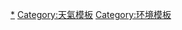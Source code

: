 {{catmore|空氣污染指標}}

[[Category:空氣污染|*]]
[[Category:天氣模板|Category:天氣模板]]
[[Category:环境模板|Category:环境模板]]